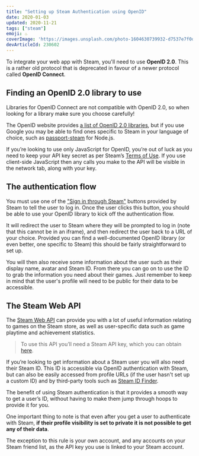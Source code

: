 ```yaml
---
title: "Setting up Steam Authentication using OpenID"
date: 2020-01-03
updated: 2020-11-21
tags: ["steam"]
emoji: ♨️
coverImage: 'https://images.unsplash.com/photo-1604630739932-d7537e7f0dbd?ixlib=rb-1.2.1&ixid=eyJhcHBfaWQiOjEyMDd9&auto=format&fit=crop&w=1951&q=80'
devArticleId: 230602
---
```


To integrate your web app with Steam, you'll need to use **OpenID 2.0**. This is a rather old protocol that is deprecated in favour of a newer protocol called **OpenID Connect**. 

## Finding an OpenID 2.0 library to use

Libraries for OpenID Connect are not compatible with OpenID 2.0, so when looking for a library make sure you choose carefully!

The OpenID website provides [a list of OpenID 2.0 libraries](https://openid.net/developers/libraries/obsolete/), but if you use Google you may be able to find ones specific to Steam in your language of choice, such as [passport-steam](https://github.com/liamcurry/passport-steam) for Node.js. 

If you’re looking to use only JavaScript for OpenID, you’re out of luck as you need to keep your API key secret as per Steam’s [Terms of Use](https://steamcommunity.com/dev/apiterms). If you use client-side JavaScript then any calls you make to the API will be visible in the network tab, along with your key.

## The authentication flow

You must use one of the ["Sign in through Steam"](https://steamcommunity-a.akamaihd.net/public/images/signinthroughsteam/sits_01.png) buttons provided by Steam to tell the user to log in. Once the user clicks this button, you should be able to use your OpenID library to kick off the authentication flow. 

It will redirect the user to Steam where they will be prompted to log in (note that this cannot be in an iframe), and then redirect the user back to a URL of your choice. Provided you can find a well-documented OpenID library (or even better, one specific to Steam) this should be fairly straightforward to set up.

You will then also receive some information about the user such as their display name, avatar and Steam ID. From there you can go on to use the ID to grab the information you need about their games. Just remember to keep in mind that the user's profile will need to be public for their data to be accessible.

## The Steam Web API

The [Steam Web API](https://developer.valvesoftware.com/wiki/Steam_Web_API) can provide you with a lot of useful information relating to games on the Steam store, as well as user-specific data such as game playtime and achievement statistics.

> To use this API you’ll need a Steam API key, which you can obtain [here](https://steamcommunity.com/dev/apikey).

If you’re looking to get information about a Steam user you will also need their Steam ID.
This ID is accessible via OpenID authentication with Steam, but can also be easily accessed from profile URLs (if the user hasn't set up a custom ID) and by third-party tools such as [Steam ID Finder](https://steamidfinder.com/).

The benefit of using Steam authentication is that it provides a smooth way to get a user’s ID, without having to make them jump through hoops to provide it for you.

One important thing to note is that even after you get a user to authenticate with Steam, **if their profile visibility is set to private it is not possible to get any of their data**.

The exception to this rule is your own account, and any accounts on your Steam friend list, as the API key you use is linked to your Steam account. 

